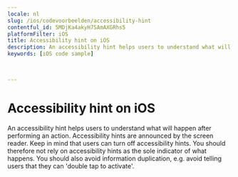 ```yaml
---
locale: nl
slug: /ios/codevoorbeelden/accessibility-hint
contentful_id: 5MDjKa4akyH7SAmAXGRhs5
platformFilter: iOS
title: Accessibility hint on iOS
description: An accessibility hint helps users to understand what will happen after performing an action.
keywords: [iOS code sample]


	
---
```


# Accessibility hint on iOS

An accessibility hint helps users to understand what will happen after performing an action. Accessibility hints are announced by the screen reader. Keep in mind that users can turn off accessibility hints. You should therefore not rely on accessibility hints as the sole indicator of what happens. You should also avoid information duplication, e.g. avoid telling users that they can 'double tap to activate'.

<CodeSample id="accessibility-hint" locale="nl" platform="ios"/>